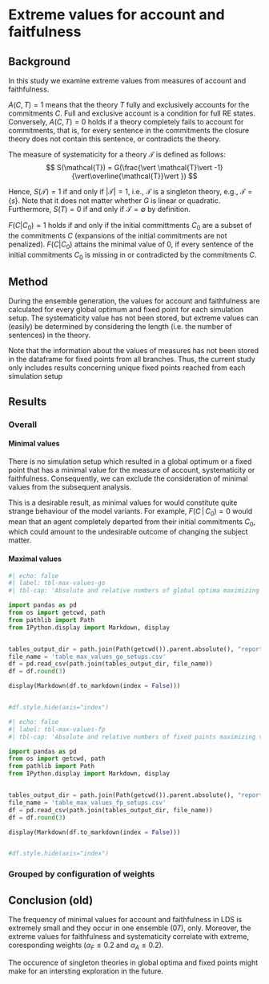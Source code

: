 # Extreme values for account and faitfulness {#sec-extreme-values}

## Background
In this study we examine extreme values from measures of account and faithfulness.

$A(C, T) = 1$ means that the theory $T$ fully and exclusively accounts for the commitments $C$. Full and exclusive account is a condition for full RE states. Conversely, $A(C, T) = 0$ holds if a theory completely fails to account for commitments, that is, for every sentence in the commitments the closure theory does not contain this sentence, or contradicts the theory.

The measure of systematicity for a theory $\mathcal{T}$ is defined as follows:
$$
S(\mathcal{T}) = G(\frac{\vert \mathcal{T}\vert -1}{\vert\overline{\mathcal{T}}\vert })
$$

Hence, $S(\mathcal{T}) = 1$ if and only if $\vert \mathcal{T}\vert = 1$, i.e., $\mathcal{T}$ is a singleton theory, e.g., $\mathcal{T} =\lbrace s\rbrace$. Note that it does not matter whether $G$ is linear or quadratic. Furthermore, $S(T) = 0$ if and only if $\mathcal{T}=\emptyset$ by definition.


$F(C \vert C_{0}) = 1$ holds if and only if the initial committments $C_{0}$ are a subset of the commitments $C$ (expansions of the initial commitments are not penalized). $F(C \vert C_{0})$ attains the minimal value of 0, if every sentence of the initial commitments $C_{0}$ is missing in or contradicted by the commitments $C$.

<!-- Extreme values for systematicity are not included. $S(T) = 1$ holds if and only if $T$ is a singleton. $S(T) = 0$ is no serious option, because it is reserved for the empty theory $T=\emptyset$.-->



## Method

During the ensemble generation, the values for account and faithfulness are calculated for every global optimum and fixed point for each simulation setup.
The systematicity value has not been stored, but extreme values can (easily) be determined by considering the length (i.e. the number of sentences) in the theory. 

<!-- The finformation for branches could be retrieved from the unique fixed point information by complex work on the dataframe, however. -->
Note that the information about the values of measures has not been stored in the dataframe for fixed points from all branches. Thus, the current study only includes results concerning unique fixed points reached from each simulation setup

## Results

### Overall

#### Minimal values

There is no simulation setup which resulted in a global optimum or a fixed point that has a minimal value for the measure of account, systematicity or faithfulness. Consequently, we can exclude the consideration of minimal values from the subsequent analysis.

This is a desirable result, as minimal values for would constitute quite strange behaviour of the model variants. For example, $F(C\,\vert\,C_{0}) = 0$ would mean that an agent completely departed from their initial commitments $C_{0}$, which could amount to the undesirable outcome of changing the subject matter.

#### Maximal values

```python
#| echo: false
#| label: tbl-max-values-go
#| tbl-cap: 'Absolute and relative numbers of global optima maximizing various desiderata measures.'

import pandas as pd
from os import getcwd, path
from pathlib import Path
from IPython.display import Markdown, display


tables_output_dir = path.join(Path(getcwd()).parent.absolute(), "report", "tables")
file_name = 'table_max_values_go_setups.csv'
df = pd.read_csv(path.join(tables_output_dir, file_name))
df = df.round(3)

display(Markdown(df.to_markdown(index = False)))


#df.style.hide(axis="index")  
```

```python
#| echo: false
#| label: tbl-max-values-fp
#| tbl-cap: 'Absolute and relative numbers of fixed points maximizing various desiderata measures.'

import pandas as pd
from os import getcwd, path
from pathlib import Path
from IPython.display import Markdown, display


tables_output_dir = path.join(Path(getcwd()).parent.absolute(), "report", "tables")
file_name = 'table_max_values_fp_setups.csv'
df = pd.read_csv(path.join(tables_output_dir, file_name))
df = df.round(3)

display(Markdown(df.to_markdown(index = False)))


#df.style.hide(axis="index")  
```

### Grouped by configuration of weights




## Conclusion (old)

The frequency of minimal values for account and faithfulness in LDS is extremely small and they occur in one ensemble (07), only. Moreover, the extreme values for faithfulness and systematicity correlate with extreme, coresponding weights ($\alpha_{F} \leq 0.2$ and $\alpha_{A}\leq 0.2$).


The occurence of singleton theories in global optima and fixed points might make for an intersting exploration in the future.

